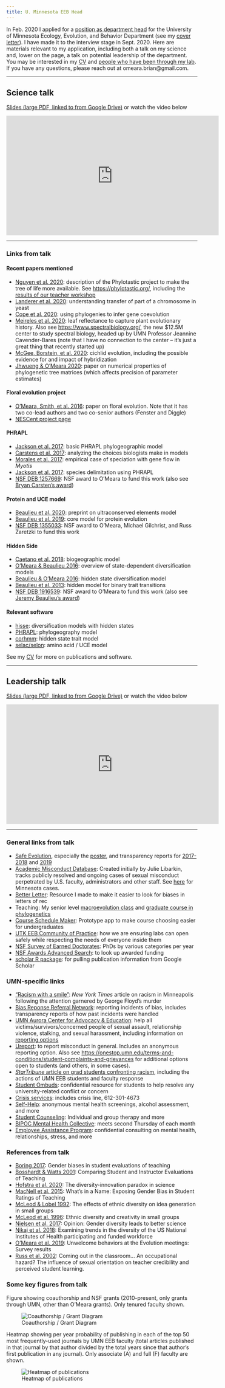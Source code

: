 ```yaml
---
title: U. Minnesota EEB Head
---
```


In Feb. 2020 I applied for a [position as department head](https://cbs.umn.edu/blogs/cbs-connect/ecology-evolution-and-behavior-seeking-department-head-candidates) for the University of Minnesota Ecology, Evolution, and Behavior Department (see my [cover letter](files/OMeara_CoverLetter_UMN.pdf)). I have made it to the interview stage in Sept. 2020. Here are materials relevant to my application, including both a talk on my science and, lower on the page, a talk on potential leadership of the department. You may be interested in my [CV](http://brianomeara.info/cv.html) and [people who have been through my lab](http://brianomeara.info/personnel.html). If you have any questions, please reach out at omeara.brian@gmail.com.

<hr />


## Science talk

[Slides (large PDF, linked to from Google Drive)](https://drive.google.com/file/d/1GOQ7Xw11LwN3MMWoUMoMJMNEQcIEmUnn/view) or  watch the video below



<iframe width="560" height="315" src="https://www.youtube.com/embed/BvUwQZo_FGM" frameborder="0" allow="accelerometer; autoplay; encrypted-media; gyroscope; picture-in-picture" allowfullscreen></iframe>


<hr />


### Links from talk


#### Recent papers mentioned

* [Nguyen et al. 2020](https://doi.org/10.1177/1176934319899384): description of the Phylotastic project to make the tree of life more available. See [https://phylotastic.org/](https://phylotastic.org/), including the [results of our teacher workshop](https://jwiggi18.github.io/phyloEd/)
* [Landerer et al. 2020](https://doi.org/10.1186/s12862-020-01649-w): understanding transfer of part of a chromosome in yeast
* [Cope et al. 2020](https://doi.org/10.1186/s12864-020-6761-3): using phylogenies to infer gene coevolution
* [Meireles et al. 2020](https://doi.org/10.1111/nph.16771): leaf reflectance to capture plant evolutionary history. Also see [https://www.spectralbiology.org/](https://www.spectralbiology.org/), the new $12.5M center to study spectral biology, headed up by UMN Professor Jeannine Cavender-Bares (note that I have no connection to the center -- it's just a great thing that recently started up)
* [McGee, Borstein, et al. 2020](https://doi.org/10.1038/s41586-020-2652-7): cichlid evolution, including the possible evidence for and impact of hybridization
* [Jhwueng & O'Meara 2020](https://doi.org/10.1177/1176934320901721): paper on numerical properties of phylogenetic tree matrices (which affects precision of parameter estimates)


#### Floral evolution project

* [O'Meara, Smith, et al. 2016](https://doi.org/10.1098/rspb.2015.2304): paper on floral evolution. Note that it has two co-lead authors and two co-senior authors (Fenster and Diggle)
* [NESCent project page](https://nescent.org/science/awards_summary.php-id=90.html)


#### PHRAPL

* [Jackson et al. 2017](https://doi.org/10.1093/sysbio/syx001): basic PHRAPL phylogeographic model
* [Carstens et al. 2017](https://doi.org/10.1016/j.ympev.2017.08.018): analyzing the choices biologists make in models
* [Morales et al. 2017](https://doi.org/10.1093/sysbio/syw100): empirical case of speciation with gene flow in *Myotis* 
* [Jackson et al. 2017](https://doi.org/10.1093/sysbio/syw117): species delimitation using PHRAPL
* [NSF DEB 1257669](https://www.nsf.gov/awardsearch/showAward?AWD_ID=1257669&HistoricalAwards=false): NSF award to O'Meara to fund this work (also see [Bryan Carsten's award](https://www.nsf.gov/awardsearch/showAward?AWD_ID=1257784&HistoricalAwards=false))


#### Protein and UCE model

* [Beaulieu et al. 2020](https://www.biorxiv.org/content/10.1101/2020.05.12.091744v2): preprint on ultraconserved elements model
* [Beaulieu et al. 2019](https://doi.org/10.1093/molbev/msy222): core model for protein evolution
* [NSF DEB 1355033](https://www.nsf.gov/awardsearch/showAward?AWD_ID=1355033&HistoricalAwards=false): NSF award to O'Meara, Michael Gilchrist, and Russ Zaretzki to fund this work


#### Hidden Side

* [Caetano et al. 2018](10.1111/evo.13602): biogeographic model
* [O'Meara & Beaulieu 2016](https://doi.org/10.3732/ajb.1600012): overview of state-dependent diversification models
* [Beaulieu & O'Meara 2016](https://doi.org/10.1093/sysbio/syw022): hidden state diversification model
* [Beaulieu et al. 2013](https://doi.org/10.1093/sysbio/syt034): hidden model for binary trait transitions
* [NSF DEB 1916539](https://www.nsf.gov/awardsearch/showAward?AWD_ID=1916539&HistoricalAwards=false): NSF award to O'Meara to fund this work (also see [Jeremy Beaulieu's award](https://www.nsf.gov/awardsearch/showAward?AWD_ID=1916558&HistoricalAwards=false))


#### Relevant software

* [hisse](https://cran.r-project.org/web/packages/hisse/index.html): diversification models with hidden states
* [PHRAPL](http://www.phrapl.org/): phylogeography model
* [corhmm](https://cran.r-project.org/web/packages/corHMM/index.html): hidden state trait model
* [selac/selon](https://cran.r-project.org/web/packages/selac/index.html): amino acid / UCE model

See my [CV](http://brianomeara.info/cv.html) for more on publications and software.


<hr />


## Leadership talk

[Slides (large PDF, linked to from Google Drive)](https://drive.google.com/file/d/1Bvurhw4qnzfQppVGFYi7s4KXzNkPVzCk/view) or  watch the video below


<iframe width="560" height="315" src="https://www.youtube.com/embed/LfXevYdz_s0" frameborder="0" allow="accelerometer; autoplay; encrypted-media; gyroscope; picture-in-picture" allowfullscreen></iframe>


<hr />


### General links from talk

* [Safe Evolution](https://www.evolutionmeetings.org/safe-evolution.html), especially the [poster](https://figshare.com/articles/Unwelcome_behaviors_at_the_Evolution_meetings_Survey_results/8311595), and transparency reports for [2017-2018](https://www.evolutionmeetings.org/uploads/4/8/8/0/48804503/transparency_report.pdf) and [2019](https://www.evolutionmeetings.org/uploads/4/8/8/0/48804503/transparency_report__2019.pdf)
* [Academic Misconduct Database](https://academic-sexual-misconduct-database.org/): Created initially by Julie Libarkin, tracks publicly resolved and ongoing cases of sexual misconduct perpetrated by U.S. faculty, administrators and other staff. See [here](https://academic-sexual-misconduct-database.org/incidents?query=Minnesota) for Minnesota cases.
* [Better Letter](http://brianomeara.info/better-letter.html): Resource I made to make it easier to look for biases in letters of rec 
* Teaching: My senior level [macroevolution class](http://brianomeara.info/eeb464.html) and [graduate course in phylogenetics](http://phylometh.info/)
* [Course Schedule Maker](https://brianomeara.shinyapps.io/CourseScheduleMaker): Prototype app to make course choosing easier for undergraduates
* [UTK EEB Community of Practice](https://eeb.utk.edu/eeb-community-of-practice/): how we are ensuring labs can open safely while respecting the needs of everyone inside them
* [NSF Survey of Earned Doctorates](https://www.nsf.gov/statistics/srvydoctorates/): PhDs by various categories per year
* [NSF Awards Advanced Search](https://www.nsf.gov/awardsearch/advancedSearch.jsp): to look up awarded funding
* [scholar R package](https://github.com/jkeirstead/scholar): for pulling publication information from Google Scholar


### UMN-specific links

* ["Racism with a smile"](https://www.nytimes.com/2020/06/01/us/minneapolis-racism-minnesota.html): *New York Times* article on racism in Minneapolis following the attention garnered by George Floyd's murder
* [Bias Reponse Referral Network](https://bias-response.umn.edu/): reporting incidents of bias, includes transparency reports of how past incidents were handled
* [UMN Aurora Center for Advocacy & Education](http://aurora.umn.edu/get-help): help all victims/survivors/concerned people of sexual assault, relationship violence, stalking, and sexual harassment, including information on [reporting options](http://aurora.umn.edu/get-help/reporting-options)
* [Ureport](https://compliance.umn.edu/report): to report misconduct in general. Includes an anonymous reporting option. Also see [https://onestop.umn.edu/terms-and-conditions/student-complaints-and-grievances](https://onestop.umn.edu/terms-and-conditions/student-complaints-and-grievances) for additional options open to students (and others, in some cases).
* [*StarTribune* article on grad students confronting racism](https://www.startribune.com/at-university-of-minnesota-students-pressure-faculty-to-confront-racism-in-academia/571908082/), including the actions of UMN EEB students and faculty response
* [Student Ombuds](https://sos.dl.umn.edu/ombuds): confidential resource for students to help resolve any university-related conflict or concern
* [Crisis services](https://counseling.umn.edu/crisis-services): includes crisis line, 612-301-4673
* [Self-Help](https://counseling.umn.edu/self-help): anonymous mental health screenings, alcohol assessment, and more
* [Student Counseling](https://counseling.umn.edu/): Individual and group therapy and more
* [BIPOC Mental Health Collective](https://counseling.umn.edu/bipoc-mental-health-collective): meets second Thursday of each month
* [Employee Assistance Program](https://humanresources.umn.edu/benefits/employee-assistance): confidential consulting on mental health, relationships, stress, and more


### References from talk

* [Boring 2017](https://doi.org/10.1016/j.jpubeco.2016.11.006): Gender biases in student evaluations of teaching
* [Bosshardt & Watts 2001](https://doi.org/10.1080/00220480109595166): Comparing Student and Instructor Evaluations of Teaching
* [Hofstra et al. 2020](https://doi.org/10.1073/pnas.1915378117): The diversity-innovation paradox in science
* [MacNell et al. 2015](https://doi.org/10.1007/s10755-014-9313-4): What’s in a Name: Exposing Gender Bias in Student Ratings of Teaching
* [McLeod & Lobel 1992](https://journals.aom.org/doi/pdf/10.5465/ambpp.1992.17515639): The effects of ethnic diversity on idea generation in small groups
* [McLeod et al. 1996](https://journals.sagepub.com/doi/10.1177/1046496496272003): Ethnic diversity and creativity in small groups
* [Nielsen et al. 2017](https://doi.org/10.1073/pnas.1700616114): Opinion: Gender diversity leads to better science
* [Nikaj et al. 2018](https://faseb.onlinelibrary.wiley.com/doi/epdf/10.1096/fj.201800639): Examining trends in the diversity of the US National Institutes of Health participating and funded workforce
* [O'Meara et al. 2019](https://figshare.com/articles/Unwelcome_behaviors_at_the_Evolution_meetings_Survey_results/8311595): Unwelcome behaviors at the Evolution meetings: Survey results
* [Russ et al. 2002](https://doi.org/10.1080/03634520216516): Coming out in the classroom... An occupational hazard? The influence of sexual orientation on teacher credibility and perceived student learning. 


### Some key figures from talk

Figure showing coauthorship and NSF grants (2010-present, only grants through UMN, other than O'Meara grants). Only tenured faculty shown.

![Coauthorship / Grant Diagram](files/UMNNetworkGraph.png)

Heatmap showing per year probability of publishing in each of the top 50 most frequently-used journals by UMN EEB faculty (total articles published in that journal by that author divided by the total years since that author's first publication in any journal). Only associate (A) and full (F) faculty are shown.

![Heatmap of publications](files/UMNJournalHeatmap.png)
